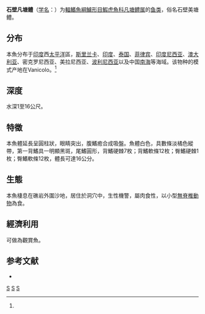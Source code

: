 {{Speciesbox
| image = FMIB 36131 Valenciennea muralis, Cuvier and Valenciennes.jpeg
| status = NE
| status_system = IUCN3.1
| genus = Valenciennea
| species = muralis
| authority = Quoy et Gaimard, 1837<ref name='id8272'>{{cite web| url =http://www.bioinfo.cn/db05/BjdwSpecies.php?action=view&id=8272| title =石壁凡塘鳢| work =中国动物物种编目数据库| publisher =中国科学院微生物研究所| author =中国科学院动物研究所| accessdate =2009-04-16| deadurl =yes| archiveurl =https://web.archive.org/web/20160305030449/http://www.bioinfo.cn/db05/BjdwSpecies.php?action=view&id=8272| archivedate =2016-03-05}}</ref>
}}

'''石壁凡塘鳢'''（[[学名|学名]]：{{lang|la|''Valenciennea muralis''}}）为[[輻鰭魚綱|輻鰭魚綱]][[鱸形目|鱸形目]][[鰕虎魚科|鰕虎魚科]][[凡塘鳢属|凡塘鳢属]]的[[鱼类|鱼类]]，俗名石壁美塘鳢。

==分布==
本魚分布于[[印度|印度]]西[[太平洋|太平洋]]區，[[斯里兰卡|斯里兰卡]]、[[印度|印度]]、[[泰国|泰国]]、[[菲律宾|菲律宾]]、[[印度尼西亚|印度尼西亚]]、[[澳大利亚|澳大利亚]]、密克罗尼西亚、美拉尼西亚、[[波利尼西亚|波利尼西亚]]以及中国[[南海|南海]]等海域。该物种的模式产地在Vanicolo。<ref name='id8272'/>

==深度==
水深1至16公尺。

==特徵==
本魚體延長呈圓柱狀，眼睛突出，腹鰭癒合成吸盤。魚體白色，具數條淡橘色縱帶，第一背鰭具一明顯黑斑，尾鰭圓形，背鰭硬棘7枚；背鰭軟條12枚；臀鰭硬棘1枚；臀鰭軟條12枚，體長可達16公分。

==生態==
本魚棲息在礁岩外圍沙地，居住於洞穴中，生性機警，屬肉食性，以小型[[無脊椎動物|無脊椎動物]]為食。

==經濟利用==
可做為觀賞魚。

== 参考文献 ==
{{reflist}}
*{{FishBase_species|genus=Valenciennea|species=muralis|year=2011|month=12}}

{{Taxonbar|from=Q1043516}}

[[Category:觀賞魚|S]]
[[Category:凡塘鳢属|S]]
[[Category:1837年描述的鱼类|S]]